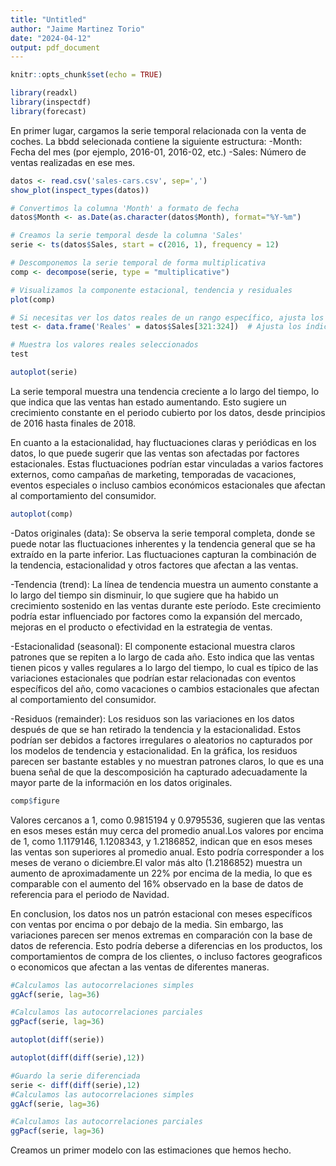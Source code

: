 ---
title: "Untitled"
author: "Jaime Martinez Torio"
date: "2024-04-12"
output: pdf_document
---

```{r setup, include=FALSE}
knitr::opts_chunk$set(echo = TRUE)
```

```{r}
library(readxl)
library(inspectdf)
library(forecast)

```

En primer lugar, cargamos la serie temporal relacionada con la venta de coches. La bbdd selecionada contiene la siguiente estructura:
  -Month: Fecha del mes (por ejemplo, 2016-01, 2016-02, etc.)
  -Sales: Número de ventas realizadas en ese mes.
```{r}
datos <- read.csv('sales-cars.csv', sep=',')
show_plot(inspect_types(datos))
```

```{r}
# Convertimos la columna 'Month' a formato de fecha
datos$Month <- as.Date(as.character(datos$Month), format="%Y-%m")

# Creamos la serie temporal desde la columna 'Sales'
serie <- ts(datos$Sales, start = c(2016, 1), frequency = 12)

# Descomponemos la serie temporal de forma multiplicativa
comp <- decompose(serie, type = "multiplicative")

# Visualizamos la componente estacional, tendencia y residuales
plot(comp)

# Si necesitas ver los datos reales de un rango específico, ajusta los índices a tu conjunto de datos
test <- data.frame('Reales' = datos$Sales[321:324])  # Ajusta los índices según tu conjunto de datos

# Muestra los valores reales seleccionados
test
```
```{r}
autoplot(serie)
```
La serie temporal muestra una tendencia creciente a lo largo del tiempo, lo que indica que las ventas han estado aumentando. Esto sugiere un crecimiento constante en el periodo cubierto por los datos, desde principios de 2016 hasta finales de 2018.

En cuanto a la estacionalidad, hay fluctuaciones claras y periódicas en los datos, lo que puede sugerir que las ventas son afectadas por factores estacionales. Estas fluctuaciones podrían estar vinculadas a varios factores externos, como campañas de marketing, temporadas de vacaciones, eventos especiales o incluso cambios económicos estacionales que afectan al comportamiento del consumidor.
```{r}
autoplot(comp)
```
  -Datos originales (data): Se observa la serie temporal completa, donde se puede notar las fluctuaciones inherentes y la tendencia general que se ha extraído en la parte inferior. Las fluctuaciones capturan la combinación de la tendencia, estacionalidad y otros factores que afectan a las ventas.
  
  -Tendencia (trend): La línea de tendencia muestra un aumento constante a lo largo del tiempo sin disminuir, lo que sugiere que ha habido un crecimiento sostenido en las ventas durante este período. Este crecimiento podría estar influenciado por factores    como la expansión del mercado, mejoras en el producto o efectividad en la estrategia de ventas.
  
  -Estacionalidad (seasonal): El componente estacional muestra claros patrones que se repiten a lo largo de cada año. Esto indica que las ventas tienen picos y valles regulares a lo largo del tiempo, lo cual es típico de las variaciones estacionales que podrían estar relacionadas con eventos específicos del año, como vacaciones o cambios estacionales que afectan al comportamiento del consumidor.
  
  -Residuos (remainder): Los residuos son las variaciones en los datos después de que se han retirado la tendencia y la estacionalidad. Estos podrían ser debidos a factores irregulares o aleatorios no capturados por los modelos de tendencia y estacionalidad. En la gráfica, los residuos parecen ser bastante estables y no muestran patrones claros, lo que es una buena señal de que la descomposición ha capturado adecuadamente la mayor parte de la información en los datos originales.
  
```{r}
comp$figure
```
Valores cercanos a 1, como 0.9815194 y 0.9795536, sugieren que las ventas en esos meses están muy cerca del promedio anual.Los valores por encima de 1, como 1.1179146, 1.1208343, y 1.2186852, indican que en esos meses las ventas son superiores al promedio anual. Esto podría corresponder a los meses de verano o diciembre.El valor más alto (1.2186852) muestra un aumento de aproximadamente un 22% por encima de la media, lo que es comparable con el aumento del 16% observado en la base de datos de referencia para el periodo de Navidad.

En conclusion, los datos nos un patrón estacional con meses específicos con ventas por encima o por debajo de la media. Sin embargo, las variaciones parecen ser menos extremas en comparación con la base de datos de referencia. Esto podría deberse a diferencias en los productos, los comportamientos de compra de los clientes, o incluso factores geograficos o economicos que afectan a las ventas de diferentes maneras.

```{r}
#Calculamos las autocorrelaciones simples
ggAcf(serie, lag=36)
```

```{r}
#Calculamos las autocorrelaciones parciales
ggPacf(serie, lag=36)
```

```{r}
autoplot(diff(serie))
```

```{r}
autoplot(diff(diff(serie),12))
```

```{r}
#Guardo la serie diferenciada
serie <- diff(diff(serie),12)
#Calculamos las autocorrelaciones simples
ggAcf(serie, lag=36)
```

```{r}
#Calculamos las autocorrelaciones parciales
ggPacf(serie, lag=36)
```

Creamos un primer modelo con las estimaciones que hemos hecho.
```{r}

```

